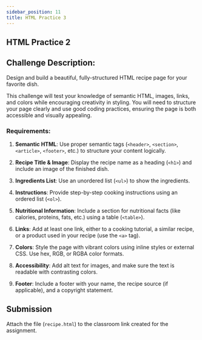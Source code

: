 ```yaml
---
sidebar_position: 11
title: HTML Practice 3
---
```


## HTML Practice 2

## Challenge Description:

Design and build a beautiful, fully-structured HTML recipe page for your favorite dish.

This challenge will test your knowledge of semantic HTML, images, links, and colors while encouraging creativity in styling. You will need to structure your page clearly and use good coding practices, ensuring the page is both accessible and visually appealing.

### Requirements:

1. **Semantic HTML**: Use proper semantic tags (`<header>`, `<section>`, `<article>`, `<footer>`, etc.) to structure your content logically.

2. **Recipe Title & Image**: Display the recipe name as a heading (`<h1>`) and include an image of the finished dish.
3. **Ingredients List**: Use an unordered list (`<ul>`) to show the ingredients.
4. **Instructions**: Provide step-by-step cooking instructions using an ordered list (`<ol>`).
5. **Nutritional Information**: Include a section for nutritional facts (like calories, proteins, fats, etc.) using a table (`<table>`).
6. **Links**: Add at least one link, either to a cooking tutorial, a similar recipe, or a product used in your recipe (use the `<a>` tag).
7. **Colors**: Style the page with vibrant colors using inline styles or external CSS. Use hex, RGB, or RGBA color formats.
8. **Accessibility**: Add alt text for images, and make sure the text is readable with contrasting colors.
9. **Footer**: Include a footer with your name, the recipe source (if applicable), and a copyright statement.


## Submission

Attach the file (`recipe.html`) to the classroom link created for the assignment.